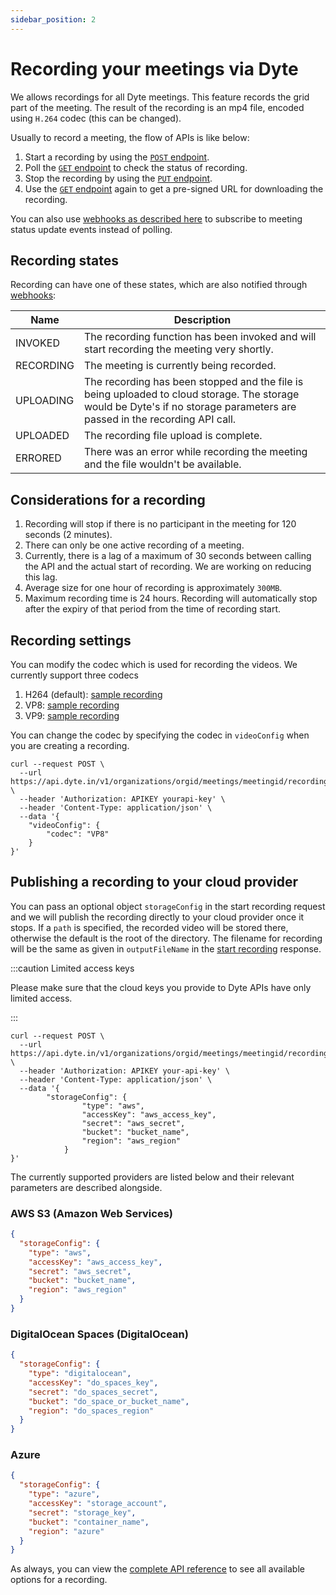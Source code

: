 ```yaml
---
sidebar_position: 2
---
```


# Recording your meetings via Dyte

We allows recordings for all Dyte meetings. This feature records the grid part of the meeting. The result of the recording is an mp4 file, encoded using `H.264` codec (this can be changed).

Usually to record a meeting, the flow of APIs is like below:

1. Start a recording by using the [`POST` endpoint](/api/#/operations/start_recording).
2. Poll the [`GET` endpoint](/api/#/operations/get_recording) to check the status of recording.
3. Stop the recording by using the [`PUT` endpoint](/api/#/operations/stop_recording).
4. Use the [`GET` endpoint](/api/#/operations/get_recording) again to get a pre-signed URL for downloading the recording.

You can also use [webhooks as described here](./integrating-with-webhooks#recordingstatusupdate) to subscribe to meeting status update events instead of polling.

## Recording states

Recording can have one of these states, which are also notified through [webhooks](./integrating-with-webhooks#recordingstatusupdate):

| Name      | Description                                                                                                                                                                |
| --------- | -------------------------------------------------------------------------------------------------------------------------------------------------------------------------- |
| INVOKED   | The recording function has been invoked and will start recording the meeting very shortly.                                                                                 |
| RECORDING | The meeting is currently being recorded.                                                                                                                                   |
| UPLOADING | The recording has been stopped and the file is being uploaded to cloud storage. The storage would be Dyte's if no storage parameters are passed in the recording API call. |
| UPLOADED  | The recording file upload is complete.                                                                                                                                     |
| ERRORED   | There was an error while recording the meeting and the file wouldn't be available.                                                                                         |

## Considerations for a recording

1. Recording will stop if there is no participant in the meeting for 120 seconds (2 minutes).
2. There can only be one active recording of a meeting.
3. Currently, there is a lag of a maximum of 30 seconds between calling the API and the actual start of recording. We are working on reducing this lag.
4. Average size for one hour of recording is approximately `300MB`.
5. Maximum recording time is 24 hours. Recording will automatically stop after the expiry of that period from the time of recording start.

## Recording settings

You can modify the codec which is used for recording the videos. We currently support three codecs

1. H264 (default): [sample recording](https://dyte-uploads.s3.ap-south-1.amazonaws.com/test/h264_sample.webm)
2. VP8: [sample recording](https://dyte-uploads.s3.ap-south-1.amazonaws.com/test/vp8_sample.webm)
3. VP9: [sample recording](https://dyte-uploads.s3.ap-south-1.amazonaws.com/test/vp9_sample.webm)

You can change the codec by specifying the codec in `videoConfig` when you are creating a recording.

```shell
curl --request POST \
  --url https://api.dyte.in/v1/organizations/orgid/meetings/meetingid/recording \
  --header 'Authorization: APIKEY yourapi-key' \
  --header 'Content-Type: application/json' \
  --data '{
	"videoConfig": {
		"codec": "VP8"
	}
}'
```

## Publishing a recording to your cloud provider

You can pass an optional object `storageConfig` in the start recording request and we will publish the recording directly to your cloud provider once it stops. If a `path` is specified, the recorded video will be stored there, otherwise the default is the root of the directory. The filename for recording will be the same as given in `outputFileName` in the [start recording](ref:startrecording) response.

:::caution Limited access keys

Please make sure that the cloud keys you provide to Dyte APIs have only limited access.

:::

```shell
curl --request POST \
  --url https://api.dyte.in/v1/organizations/orgid/meetings/meetingid/recording \
  --header 'Authorization: APIKEY your-api-key' \
  --header 'Content-Type: application/json' \
  --data '{
	    "storageConfig": {
                "type": "aws",
                "accessKey": "aws_access_key",
                "secret": "aws_secret",
                "bucket": "bucket_name",
                "region": "aws_region"
            }
}'
```

The currently supported providers are listed below and their relevant parameters are described alongside.

### AWS S3 (Amazon Web Services)

```json
{
  "storageConfig": {
    "type": "aws",
    "accessKey": "aws_access_key",
    "secret": "aws_secret",
    "bucket": "bucket_name",
    "region": "aws_region"
  }
}
```

### DigitalOcean Spaces (DigitalOcean)

```json
{
  "storageConfig": {
    "type": "digitalocean",
    "accessKey": "do_spaces_key",
    "secret": "do_spaces_secret",
    "bucket": "do_space_or_bucket_name",
    "region": "do_spaces_region"
  }
}
```

### Azure

```json
{
  "storageConfig": {
    "type": "azure",
    "accessKey": "storage_account",
    "secret": "storage_key",
    "bucket": "container_name",
    "region": "azure"
  }
}
```

As always, you can view the [complete API reference](/api/#/operations/start_recording) to see all available options for a recording.
